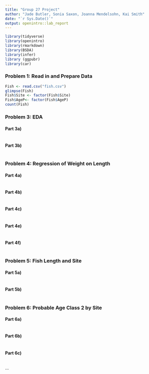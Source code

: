 ```yaml
---
title: "Group 27 Project"
author: "Jade Butler, Sonia Saxon, Joanna Mendelsohn, Kai Smith"
date: "`r Sys.Date()`"
output: openintro::lab_report
---
```


```r
library(tidyverse)
library(openintro)
library(rmarkdown)
library(BSDA)
library(infer)
library (ggpubr)
library(car)
```

### Problem 1: Read in and Prepare Data
```r
Fish <- read.csv("fish.csv")
glimpse(Fish)
Fish$Site <- factor(Fish$Site)
Fish$AgeP<- factor(Fish$AgeP)
count(Fish)


```


### Problem 3:  EDA
#### Part 3a)
```r

```

#### Part 3b)
```r

```

### Problem 4:  Regression of Weight on Length
#### Part 4a)
```r

```

#### Part 4b)
```r

```


#### Part 4c)
```r

```


#### Part 4e)
```r

```



#### Part 4f)
```r

```


### Problem 5:  Fish Length and Site
#### Part 5a)
```r

```

#### Part 5b)
```r

```


### Problem 6: Probable Age Class 2 by Site
#### Part 6a)
```r

```

#### Part 6b)
```r

```

#### Part 6c)
```r

```

...

